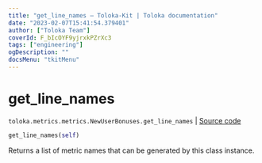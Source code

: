 ```yaml
---
title: "get_line_names — Toloka-Kit | Toloka documentation"
date: "2023-02-07T15:41:54.379401"
author: ["Toloka Team"]
coverId: F_bIcOYF9yjrxkPZrXc3
tags: ["engineering"]
ogDescription: ""
docsMenu: "tkitMenu"
---
```


# get_line_names
`toloka.metrics.metrics.NewUserBonuses.get_line_names` | [Source code](https://github.com/Toloka/toloka-kit/blob/v1.1.3/src/metrics/metrics.py#L220)

```python
get_line_names(self)
```

Returns a list of metric names that can be generated by this class instance.